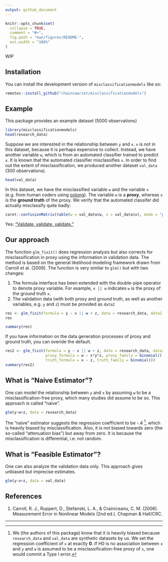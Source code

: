 ```yaml
---
output: github_document
---
```


<!-- README.md is generated from README.Rmd. Please edit that file -->

```r
knitr::opts_chunk$set(
  collapse = TRUE,
  comment = "#>",
  fig.path = "man/figures/README-",
  out.width = "100%"
)
```

WIP

## Installation

You can install the development version of `misclassificationmodels` like so:

``` r
remotes::install_github("chainsawriot/misclassificationmodels")
```

## Example

This package provides an example dataset (5000 observations)

```r
library(misclassificationmodels)
head(research_data)
```

Suppose we are interested in the relationship between `y` and `x`. `x` is not in this dataset, because it is perhaps expensive to collect. Instead, we have another variable `w`, which is from an automated classifier trained to predict `x`. It is known that the automated classifier misclassifies `x`. In order to find out the extent of misclassification, we produced another dataset `val_data` (300 observations). 

```r
head(val_data)
```

In this dataset, we have the misclassified variable `w` and the variable `x` (e.g. from human coders using [oolong](https://github.com/chainsawriot/oolong)). The variable `w` is a **proxy**, whereas `x` is the **ground truth** of the proxy. We verify that the automated classifer did actually misclassify quite badly:

```r
caret::confusionMatrix(table(w = val_data$w, x = val_data$x), mode = "prec_recall", positive = "1")
```

Yes: ["Validate, validate, validate."](https://web.stanford.edu/~jgrimmer/tad2.pdf)

## Our approach

The function `glm_fixit()` does regression analysis but also corrects for misclassification in proxy using the information in validation data. The method is based on the general likelihood modeling framework drawn from Carroll et al. (2006). The function is very similar to `glm()` but with two changes:

1. The formula interface has been extended with the double-pipe operator to denote proxy variable. For example, `x || w` indicates `w` is the proxy of the ground truth `x`.
2. The validation data (with both proxy and ground truth, as well as another variables, e.g. `y` and `z`) must be provided as `data2`

```r
res <- glm_fixit(formula = y ~ x || w + z, data = research_data, data2 = val_data)
res
```

```r
summary(res)
```

If you have information on the data generation processes of proxy and ground truth, you can overide the default.

```r
res2 <- glm_fixit(formula = y ~ x || w + z, data = research_data, data2 = val_data,
                  proxy_formula = w ~ x*y*z, proxy_family = binomial(),
                  truth_formula = x ~ z, truth_family = binomial())
summary(res2)
```

## What is "Naive Estimator"?

One can model the relationship between `y` and `x` by assuming `w` to be a misclassification-free proxy, which many studies did assume to be so. This approach is called "naive".

```r
glm(y~w+z, data = research_data)
```

The "naive" estimator suggests the regression coefficient to be -.4 [^1], which is heavily biased by misclassification. Also, it is not biased towards zero (the so-called "attenuation bias") but away from zero. It is because the misclassification is differential, i.e. not random.

## What is "Feasible Estimator"?

One can also analyze the validation data only. This approach gives unbiased but imprecise estimates.

```r
glm(y~x+z, data = val_data)
```

## References

1. Carroll, R. J., Ruppert, D., Stefanski, L. A., & Crainiceanu, C. M. (2006). Measurement Error in Nonlinear Models (2nd ed.). Chapman & Hall/CRC.

---
[^1]: We (the authors of this package) know that it is heavily biased because `research_data` and `val_data` are synthetic datasets by us. We set the regression coefficient of `x` at exactly **0**. If H0 is no association between `x` and `y` and `w` is assumed to be a misclassification-free proxy of `x`, one would commit a Type I error.

